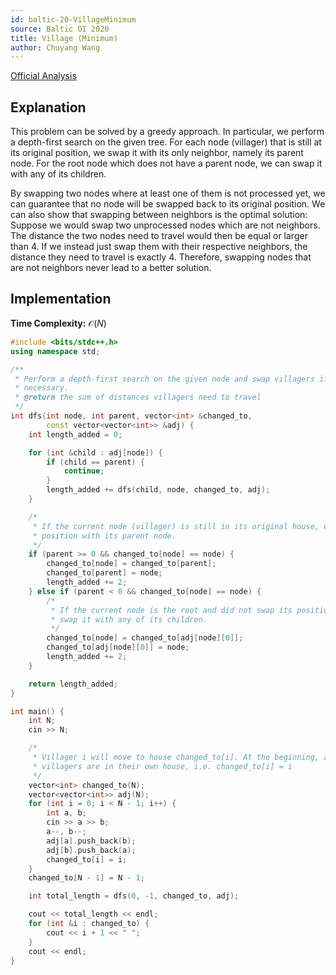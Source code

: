 ```yaml
---
id: baltic-20-VillageMinimum
source: Baltic OI 2020
title: Village (Minimum)
author: Chuyang Wang 
---
```


[Official Analysis](http://www.boi2020.lv/data/spoilers/village.pdf)


## Explanation

This problem can be solved by a greedy approach. In particular, we perform a
depth-first search on the given tree. For each node (villager) that is still at
its original position, we swap it with its only neighbor, namely its parent
node. For the root node which does not have a parent node, we can swap it with
any of its children.

By swapping two nodes where at least one of them is not processed yet, we can
guarantee that no node will be swapped back to its original position. We can
also show that swapping between neighbors is the optimal solution: Suppose we
would swap two unprocessed nodes which are not neighbors. The distance the two
nodes need to travel would then be equal or larger than 4. If we instead just
swap them with their respective neighbors, the distance they need to travel is
exactly 4. Therefore, swapping nodes that are not neighbors never lead to a
better solution.


## Implementation

**Time Complexity:** $\mathcal{O}(N)$

<LanguageSection>

<CPPSection>

```cpp
#include <bits/stdc++.h>
using namespace std;

/**
 * Perform a depth-first search on the given node and swap villagers if
 * necessary.
 * @return the sum of distances villagers need to travel
 */
int dfs(int node, int parent, vector<int> &changed_to,
		const vector<vector<int>> &adj) {
	int length_added = 0;

	for (int &child : adj[node]) {
		if (child == parent) {
			continue;
		}
		length_added += dfs(child, node, changed_to, adj);
	}

	/*
	 * If the current node (villager) is still in its original house, exchange its
	 * position with its parent node.
	 */
	if (parent >= 0 && changed_to[node] == node) {
		changed_to[node] = changed_to[parent];
		changed_to[parent] = node;
		length_added += 2;
	} else if (parent < 0 && changed_to[node] == node) {
		/*
		 * If the current node is the root and did not swap its position yet, 
		 * swap it with any of its children.
		 */
		changed_to[node] = changed_to[adj[node][0]];
		changed_to[adj[node][0]] = node;
		length_added += 2;
	}

	return length_added;
}

int main() {
	int N;
	cin >> N;

	/*
	 * Villager i will move to house changed_to[i]. At the beginning, all
	 * villagers are in their own house, i.e. changed_to[i] = i
	 */
	vector<int> changed_to(N);
	vector<vector<int>> adj(N);
	for (int i = 0; i < N - 1; i++) {
		int a, b;
		cin >> a >> b;
		a--, b--;
		adj[a].push_back(b);
		adj[b].push_back(a);
		changed_to[i] = i;
	}
	changed_to[N - 1] = N - 1;

	int total_length = dfs(0, -1, changed_to, adj);

	cout << total_length << endl;
	for (int &i : changed_to) {
		cout << i + 1 << " ";
	}
	cout << endl;
}
```
</CPPSection>

</LanguageSection>

